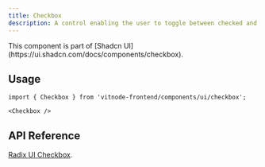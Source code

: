 ```yaml
---
title: Checkbox
description: A control enabling the user to toggle between checked and unchecked states.
---
```



<Callout title="Shadcn UI">
  This component is part of [Shadcn
  UI](https://ui.shadcn.com/docs/components/checkbox).
</Callout>

## Usage

```tsx
import { Checkbox } from 'vitnode-frontend/components/ui/checkbox';
```

```tsx
<Checkbox />
```

## API Reference

[Radix UI Checkbox](https://www.radix-ui.com/primitives/docs/components/checkbox#api-reference).
